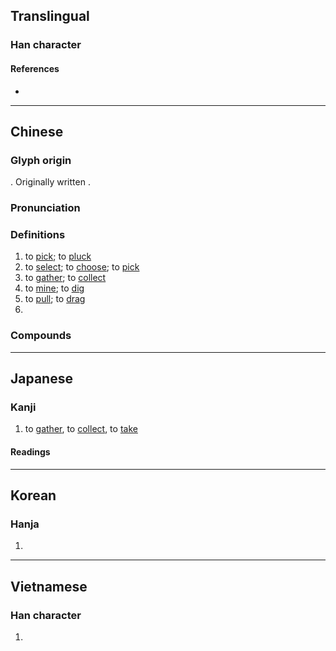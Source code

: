{{also|采}}
{{character info}}
==Translingual==

===Han character===
{{Han char|rn=64|rad=手|as=08|sn=11|four=52094|canj=QBD|ids=⿰扌采}}

====References====
* {{Han ref|kx=0438.120|dkj=12274|dj=0788.100|hdz=31901.010|uh=63A1|ud=25505|bh=B1C4|bd=45508}}

----

==Chinese==
{{zh-forms|s=采|alt=采}}

===Glyph origin===
{{Han etym}}
{{Han compound|手|alt1=扌|采|ls=psc|c1=s|t1=hand|t2=to pick|c2=p}}. Originally written {{zh-l|*采}}.

===Pronunciation===
{{zh-pron
|m=cǎi
|c=coi2
|h=pfs=chhái
|md=chāi
|mn=chhái
|mn-t=cai2
|mc=y
|oc=y
|ma=
|cat=v
}}

===Definitions===
{{zh-hanzi}}

# to [[pick]]; to [[pluck]]
# to [[select]]; to [[choose]]; to [[pick]]
# to [[gather]]; to [[collect]]
# to [[mine]]; to [[dig]]
# to [[pull]]; to [[drag]]
# {{zh-alt-form|睬|to [[pay attention]] to}}

===Compounds===
{{zh-der|不採|採獵|採生折割|採蓮曲|採樹種|採取|採補|採摭|採石場|採擷|採光|採摘|採證|採買|採收|採訪|採錄|樵採|採珠|採芹人|採拾|採擇|採薇|採選|採信|採購|揪採|採茶|採納|採行|採購團|採風問俗|採茶歌|採茶戲|採蓮船|採種|採用|採掘|盜採|採藥|採花|採集|採礦|採購員|採辦|海上採油|披榛採蘭|採訪使|藜藿不採|開採|謬採虛聲|重點採訪|觀採}}

{{zh-cat|Elementary}}

----

==Japanese==

===Kanji===
{{ja-kanji|grade=5|rs=手08}}

# to [[gather]], to [[collect]], to [[take]]

====Readings====
{{ja-readings
|goon=さい
|kanon=さい
|kun=と-る
}}

----

==Korean==

===Hanja===
{{ko-hanja|hangeul=채|eumhun=|rv=chae|mr=ch'ae|y=chay}}

# {{rfdef|ko|sort=手08}}

----

==Vietnamese==

===Han character===
{{vi-readings|reading=thái, thám, thăm, thớm, xăm, xom, xái, thải, thảy|rs=手08}}

# {{rfdef|vi|sort=手08}}